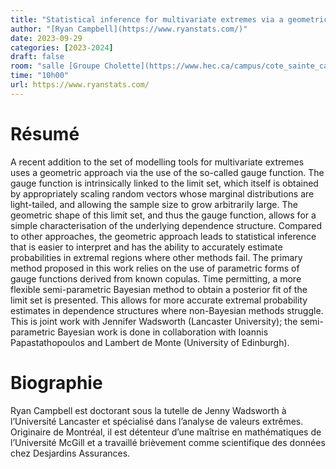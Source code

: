 ```yaml
---
title: "Statistical inference for multivariate extremes via a geometric approach"
author: "[Ryan Campbell](https://www.ryanstats.com/)"
date: 2023-09-29
categories: [2023-2024]
draft: false
room: "salle [Groupe Cholette](https://www.hec.ca/campus/cote_sainte_catherine/1er_etage/salles_cours/cholette.html)"
time: "10h00"
url: https://www.ryanstats.com/
---
```


# Résumé

A recent addition to the set of modelling tools for multivariate extremes uses a geometric approach via the use of the so-called gauge function. The gauge function is intrinsically linked to the limit set, which itself is obtained by appropriately scaling random vectors whose marginal distributions are light-tailed, and allowing the sample size to grow arbitrarily large. The geometric shape of this limit set, and thus the gauge function, allows for a simple characterisation of the underlying dependence structure. Compared to other approaches, the geometric approach leads to statistical inference that is easier to interpret and has the ability to accurately estimate probabilities in extremal regions where other methods fail. The primary method proposed in this work relies on the use of parametric forms of gauge functions derived from known copulas. Time permitting, a more flexible semi-parametric Bayesian method to obtain a posterior fit of the limit set is presented. This allows for more accurate extremal probability estimates in dependence structures where non-Bayesian methods struggle. This is joint work with Jennifer Wadsworth (Lancaster University); the semi-parametric Bayesian work is done in collaboration with Ioannis Papastathopoulos and Lambert de Monte (University of Edinburgh).


# Biographie

Ryan Campbell est doctorant sous la tutelle de Jenny Wadsworth à l'Université Lancaster et spécialisé dans l'analyse de valeurs extrêmes. Originaire  de Montréal, il est détenteur d'une maîtrise en mathématiques de l'Université McGill et a travaillé brièvement comme scientifique des données chez Desjardins Assurances.


